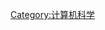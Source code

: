 {{Catnav|頁面分類|人类社会|知識|科学|计算机科学}}
{{Catnav|頁面分類|人类社会|知識|学科|计算机科学}}
{{Commonscat|Computer science}}

[[Category:计算机科学|Category:计算机科学]]